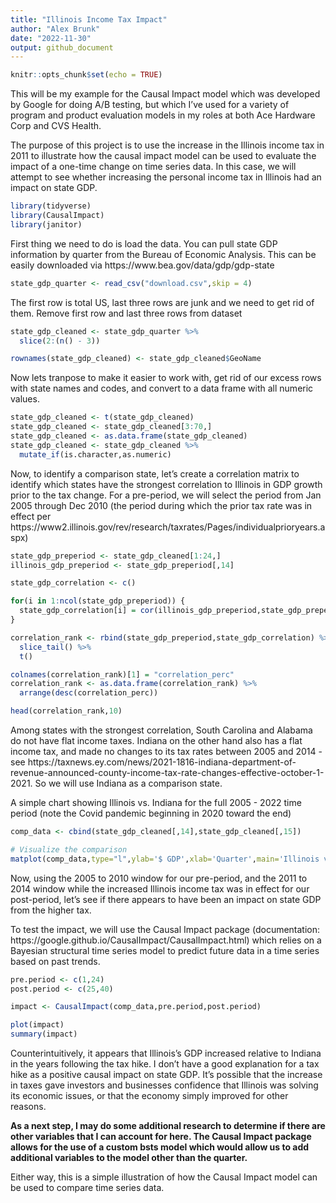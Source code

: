```yaml
---
title: "Illinois Income Tax Impact"
author: "Alex Brunk"
date: "2022-11-30"
output: github_document
---
```


```r
knitr::opts_chunk$set(echo = TRUE)
```

This will be my example for the Causal Impact model which was developed by Google for doing A/B testing, but which I've used for a variety of program and product evaluation models in my roles at both Ace Hardware Corp and CVS Health.

The purpose of this project is to use the increase in the Illinois income tax in 2011 to illustrate how the causal impact model can be used to evaluate the impact of a one-time change on time series data. In this case, we will attempt to see whether increasing the personal income tax in Illinois had an impact on state GDP.


```r
library(tidyverse)
library(CausalImpact)
library(janitor)
```

First thing we need to do is load the data. You can pull state GDP information by quarter from the Bureau of Economic Analysis. This can be easily downloaded via https://www.bea.gov/data/gdp/gdp-state

```r
state_gdp_quarter <- read_csv("download.csv",skip = 4)
```

The first row is total US, last three rows are junk and we need to get rid of them. Remove first row and last three rows from dataset

```r
state_gdp_cleaned <- state_gdp_quarter %>%
  slice(2:(n() - 3))

rownames(state_gdp_cleaned) <- state_gdp_cleaned$GeoName
```

Now lets tranpose to make it easier to work with, get rid of our excess rows with state names and codes, and convert to a data frame with all numeric values.

```r
state_gdp_cleaned <- t(state_gdp_cleaned)
state_gdp_cleaned <- state_gdp_cleaned[3:70,]
state_gdp_cleaned <- as.data.frame(state_gdp_cleaned)
state_gdp_cleaned <- state_gdp_cleaned %>%
  mutate_if(is.character,as.numeric)
```

Now, to identify a comparison state, let's create a correlation matrix to identify which states have the strongest correlation to Illinois in GDP growth prior to the tax change. For a pre-period, we will select the period from Jan 2005 through Dec 2010 (the period during which the prior tax rate was in effect per https://www2.illinois.gov/rev/research/taxrates/Pages/individualprioryears.aspx)

```r
state_gdp_preperiod <- state_gdp_cleaned[1:24,]
illinois_gdp_preperiod <- state_gdp_preperiod[,14]

state_gdp_correlation <- c()

for(i in 1:ncol(state_gdp_preperiod)) {
  state_gdp_correlation[i] = cor(illinois_gdp_preperiod,state_gdp_preperiod[,i])
}
```

```r

correlation_rank <- rbind(state_gdp_preperiod,state_gdp_correlation) %>%
  slice_tail() %>%
  t()

colnames(correlation_rank)[1] = "correlation_perc"
correlation_rank <- as.data.frame(correlation_rank) %>%
  arrange(desc(correlation_perc))

head(correlation_rank,10)
```

Among states with the strongest correlation, South Carolina and Alabama do not have flat income taxes. Indiana on the other hand also has a flat income tax, and made no changes to its tax rates between 2005 and 2014 - see https://taxnews.ey.com/news/2021-1816-indiana-department-of-revenue-announced-county-income-tax-rate-changes-effective-october-1-2021. So we will use Indiana as a comparison state.

A simple chart showing Illinois vs. Indiana for the full 2005 - 2022 time period (note the Covid pandemic beginning in 2020 toward the end)

```r

comp_data <- cbind(state_gdp_cleaned[,14],state_gdp_cleaned[,15])

# Visualize the comparison
matplot(comp_data,type="l",ylab='$ GDP',xlab='Quarter',main='Illinois vs. Indiana')

```
<p>Now, using the 2005 to 2010 window for our pre-period, and the 2011 to 2014 window while the increased Illinois income tax was in effect for our post-period, let's see if there appears to have been an impact on state GDP from the higher tax.

To test the impact, we will use the Causal Impact package (documentation: https://google.github.io/CausalImpact/CausalImpact.html) which relies on a Bayesian structural time series model to predict future data in a time series based on past trends.

```r
pre.period <- c(1,24)
post.period <- c(25,40)

impact <- CausalImpact(comp_data,pre.period,post.period)

plot(impact)
summary(impact)

```

Counterintuitively, it appears that Illinois's GDP increased relative to Indiana in the years following the tax hike. I don't have a good explanation for a tax hike as a positive causal impact on state GDP. It's possible that the increase in taxes gave investors and businesses confidence that Illinois was solving its economic issues, or that the economy simply improved for other reasons.

<b>As a next step, I may do some additional research to determine if there are other variables that I can account for here. The Causal Impact package allows for the use of a custom bsts model which would allow us to add additional variables to the model other than the quarter.</b>

Either way, this is a simple illustration of how the Causal Impact model can be used to compare time series data.